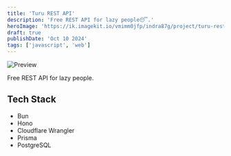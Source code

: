 ```yaml
---
title: 'Turu REST API'
description: 'Free REST API for lazy people😴.'
heroImage: 'https://ik.imagekit.io/vmimm0jfp/indra87g/project/turu-rest-api.png'
draft: true
publishDate: 'Oct 10 2024'
tags: ['javascript', 'web']
---
```


![Preview](https://ik.imagekit.io/vmimm0jfp/indra87g/project/turu-rest-api.png)

Free REST API for lazy people.

## Tech Stack

- Bun 
- Hono
- Cloudflare Wrangler
- Prisma
- PostgreSQL